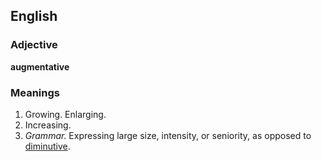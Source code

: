 ==English==

===Adjective===
'''augmentative'''

===Meanings===

#Growing. Enlarging.
#Increasing.
#''Grammar.'' Expressing large size, intensity, or seniority, as opposed to [[diminutive]].